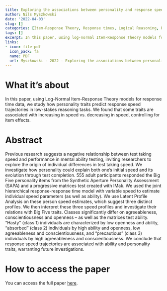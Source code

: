 ```yaml
---
title: Exploring the associations between personality and response speed trajectories in low-stakes intelligence tests
author: Nils Myszkowski
date: '2022-04-03'
slug: []
categories: [Item-Response Theory, Response times, Logical Reasoning, Personality]
tags: []
excerpt: In this paper, using log-normal Item-Response Theory models for response time data, we study how personality traits predict response speed trajectories in low-stakes reasoning tasks. We found that some traits are associated with increasing in speed vs. decreasing in speed, controlling for item effects.
links:
- icon: file-pdf
  icon_pack: fa
  name: PDF
  url: Myszkowski - 2022 - Exploring the associations between personality and.pdf
---
```


# What it's about

In this paper, using Log-Normal Item-Response Theory models for response time data, we study how personality traits predict response speed trajectories in low-stakes reasoning tasks. We found that some traits are associated with increasing in speed vs. decreasing in speed, controlling for item effects.

# Abstract

Previous research suggests a negative relationship between test taking speed and performance in mental ability testing, inviting researchers to explore the origin of individual differences in test taking speed. We investigate how personality could explain both one's initial speed and its evolution through test completion. 555 adult participants responded the Big Five personality items from the Synthetic Aperture Personality Assessment (SAPA) and a progressive matrices test created with IMak. We used the joint hierarchical response-response time model with variable speed to estimate individual speed parameters (as well as ability). We use Latent Profile Analysis on these person speed estimates, which suggest three distinct profiles. We then interpret these three speed profiles and investigate their relations with Big Five traits. Classes significantly differ on agreeableness, conscientiousness and openness – as well as the matrices test ability. “Hasty” (class 1) individuals are characterized by low openness and ability, “absorbed” (class 2) individuals by high ability and openness, low agreeableness and conscientiousness, and “precautious” (class 3) individuals by high agreeableness and conscientiousness. We conclude that response speed trajectories are associated with ability and personality traits, warranting future investigations.


# How to access the paper

You can access the full paper [here](http://dx.doi.org/10.1016/j.paid.2022.111580).

